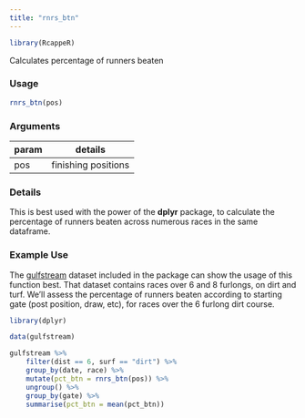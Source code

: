 ```yaml
---
title: "rnrs_btn"
---
```

```r
library(RcappeR)
```

Calculates percentage of runners beaten

### Usage
```r
rnrs_btn(pos)
```

### Arguments

param | details
------|-------
pos | finishing positions

### Details

This is best used with the power of the **dplyr** package, to calculate the percentage of runners beaten across numerous races in the same dataframe.

### Example Use

The [gulfstream](gulfstream.html) dataset included in the package can show the usage of this function best.  That dataset contains races over 6 and 8 furlongs, on dirt and turf.  We'll assess the percentage of runners beaten according to starting gate (post position, draw, etc), for races over the 6 furlong dirt course.

```r
library(dplyr)

data(gulfstream)

gulfstream %>%
    filter(dist == 6, surf == "dirt") %>%
    group_by(date, race) %>%
    mutate(pct_btn = rnrs_btn(pos)) %>%
    ungroup() %>%
    group_by(gate) %>%
    summarise(pct_btn = mean(pct_btn))
```